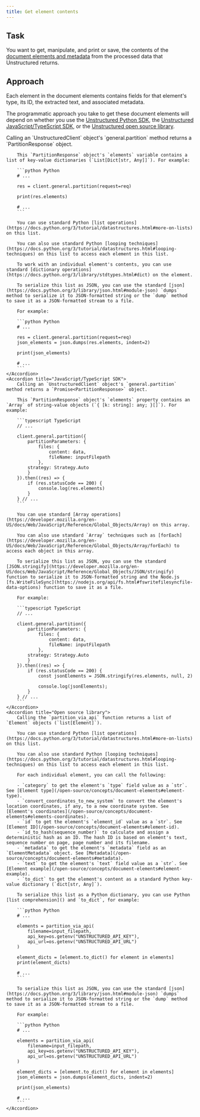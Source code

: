 ```yaml
---
title: Get element contents
---
```


## Task

You want to get, manipulate, and print or save, the contents of the [document elements and metadata](/api-reference/api-services/document-elements) from the processed data that Unstructured returns.

## Approach

Each element in the document elements contains fields for that element's type, its ID, the extracted text, and associated metadata.

The programmatic approach you take to get these document elements will depend on whether you use the [Unstructured Python SDK](/api-reference/api-services/sdk-python), the [Unstructured JavaScript/TypeScript SDK](/api-reference/api-services/sdk-jsts), or the [Unstructured open source library](/open-source/introduction/overview).

<AccordionGroup>
    <Accordion title="Python SDK">
        Calling an `UnstructuredClient` object's `general.partition` method returns a `PartitionResponse` object. 
        
        This `PartitionResponse` object's `elements` variable contains a list of key-value dictionaries (`List[Dict[str, Any]]`). For example:

        ```python Python
        # ...

        res = client.general.partition(request=req)

        print(res.elements)

        # ...
        ```
        
        You can use standard Python [list operations](https://docs.python.org/3/tutorial/datastructures.html#more-on-lists) on this list.

        You can also use standard Python [looping techniques](https://docs.python.org/3/tutorial/datastructures.html#looping-techniques) on this list to access each element in this list. 

        To work with an individual element's contents, you can use standard [dictionary operations](https://docs.python.org/3/library/stdtypes.html#dict) on the element.

        To serialize this list as JSON, you can use the standard [json](https://docs.python.org/3/library/json.html#module-json) `dumps` method to serialize it to JSON-formatted string or the `dump` method to save it as a JSON-formatted stream to a file.

        For example:

        ```python Python
        # ...

        res = client.general.partition(request=req)
        json_elements = json.dumps(res.elements, indent=2)
    
        print(json_elements)

        # ...
        ```
    </Accordion>
    <Accordion title="JavaScript/TypeScript SDK">
        Calling an `UnstructuredClient` object's `general.partition` method returns a `Promise<PartitionResponse>` object. 
        
        This `PartitionResponse` object's `elements` property contains an `Array` of string-value objects (`{ [k: string]: any; }[]`). For example:

        ```typescript TypeScript
        // ...

        client.general.partition({
            partitionParameters: {
                files: {
                    content: data,
                    fileName: inputFilepath
                },
            strategy: Strategy.Auto
            }
        }).then((res) => {
            if (res.statusCode == 200) {
                console.log(res.elements)
            }
        } // ...
        ```
        
        You can use standard [Array operations](https://developer.mozilla.org/en-US/docs/Web/JavaScript/Reference/Global_Objects/Array) on this array.

        You can also use standard `Array` techniques such as [forEach](https://developer.mozilla.org/en-US/docs/Web/JavaScript/Reference/Global_Objects/Array/forEach) to access each object in this array. 

        To serialize this list as JSON, you can use the standard [JSON.stringify](https://developer.mozilla.org/en-US/docs/Web/JavaScript/Reference/Global_Objects/JSON/stringify) function to serialize it to JSON-formatted string and the Node.js [fs.WriteFileSync](https://nodejs.org/api/fs.html#fswritefilesyncfile-data-options) function to save it as a file.

        For example:

        ```typescript TypeScript
        // ...

        client.general.partition({
            partitionParameters: {
                files: {
                    content: data,
                    fileName: inputFilepath
                },
            strategy: Strategy.Auto
            }
        }).then((res) => {
            if (res.statusCode == 200) {    
                const jsonElements = JSON.stringify(res.elements, null, 2)
       
                console.log(jsonElements);
            }
        } // ...
        ```
    </Accordion>
    <Accordion title="Open source library">
        Calling the `partition_via_api` function returns a list of `Element` objects (`list[Element]`).

        You can use standard Python [list operations](https://docs.python.org/3/tutorial/datastructures.html#more-on-lists) on this list.

        You can also use standard Python [looping techniques](https://docs.python.org/3/tutorial/datastructures.html#looping-techniques) on this list to access each element in this list. 

        For each individual element, you can call the following:

        - `category` to get the element's `type` field value as a `str`. See [Element type](/open-source/concepts/document-elements#element-type).
        - `convert_coordinates_to_new_system` to convert the element's location coordinates, if any, to a new coordinate system. See [Element's coordinates](/open-source/concepts/document-elements#elements-coordinates).
        - `id` to get the element's `element_id` value as a `str`. See [Element ID](/open-source/concepts/document-elements#element-id).
        - `id_to_hash(sequence_number)` to calculate and assign a deterministic hash as an ID. The hash ID is based on element's text, sequence number on page, page number and its filename.
        - `metadata` to get the element's `metadata` field as an `ElementMetadata` object. See [Metadata](/open-source/concepts/document-elements#metadata).
        - `text` to get the element's `text` field value as a `str`. See [Element example](/open-source/concepts/document-elements#element-example).
        - `to_dict` to get the element's content as a standard Python key-value dictionary (`dict[str, Any]`).

        To serialize this list as a Python dictionary, you can use Python [list comprehension]() and `to_dict`, for example:

        ```python Python
        # ...

        elements = partition_via_api(
            filename=input_filepath,
            api_key=os.getenv("UNSTRUCTURED_API_KEY"),
            api_url=os.getenv("UNSTRUCTURED_API_URL")
        )

        element_dicts = [element.to_dict() for element in elements]
        print(element_dicts)

        # ...
        ```

        To serialize this list as JSON, you can use the standard [json](https://docs.python.org/3/library/json.html#module-json) `dumps` method to serialize it to JSON-formatted string or the `dump` method to save it as a JSON-formatted stream to a file.

        For example:

        ```python Python
        # ...

        elements = partition_via_api(
            filename=input_filepath,
            api_key=os.getenv("UNSTRUCTURED_API_KEY"),
            api_url=os.getenv("UNSTRUCTURED_API_URL")
        )

        element_dicts = [element.to_dict() for element in elements]
        json_elements = json.dumps(element_dicts, indent=2)
        
        print(json_elements)

        # ...
        ```
    </Accordion>
</AccordionGroup>